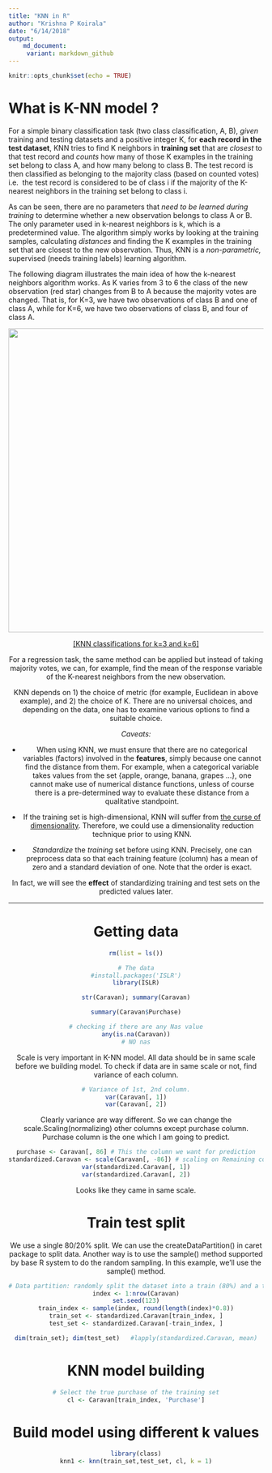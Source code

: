 ```yaml
---
title: "KNN in R"
author: "Krishna P Koirala"
date: "6/14/2018"
output:
    md_document:
     variant: markdown_github
---
```


```r
knitr::opts_chunk$set(echo = TRUE)
```

# What is K-NN model ?

For a simple binary classification task (two class classification, A, B), *given* 
training and testing datasets and a positive integer K, for **each record in the test dataset**, 
KNN tries to find K neighbors in **training set** that are *closest* to that test record and *counts* 
how many of those K examples in the training set belong to class A, and how many belong to class B. 
The test record is then classified as belonging to the majority class (based on counted votes) i.e. 
the test record is considered to be of class i if the majority of the K-nearest neighbors in 
the training set belong to class i.

As can be seen, there are no parameters that *need to be learned during training* to 
determine whether a new observation belongs to class A or B. The only parameter used in k-nearest neighbors is k, 
which is a predetermined value. The algorithm simply works by looking at the training samples, calculating *distances* 
and finding the K examples in the training set that are closest to the new observation. 
Thus, KNN is a *non-parametric,* supervised (needs training labels) learning algorithm.

The following diagram illustrates the main idea of how the k-nearest neighbors algorithm works. 
As K varies from 3 to 6 the class of the new observation (red star) changes from B to A 
because the majority votes are changed. That is, for K=3, we have 
two observations of class B and one of class A, while for K=6, we have two observations of class B, and four of class A.

<img src="http://bdewilde.github.io/assets/images/2012-10-26-knn-concept.png" width=600, align = "center">
<div style="text-align:center"> [[KNN classifications for k=3 and k=6]](http://bdewilde.github.io/blog/blogger/2012/10/26/classification-of-hand-written-digits-3/)
<br>

For a regression task, the same method can be applied but instead of taking majority votes, we can, for example, 
find the mean of the response variable of the K-nearest neighbors from the new observation.

KNN depends on 1) 
the choice of metric (for example, Euclidean in above example), and 2) 
the choice of K. 
There are no universal choices, and depending on the data, one has to examine various options to find a suitable choice.

*Caveats:*

* When using KNN, we must ensure that there are no categorical variables (factors) involved in the **features**, 
simply because one cannot find the distance from them. 
For example, when a categorical variable takes values from the set {apple, orange, banana, grapes ...}, 
one cannot make use of numerical distance functions, unless of course there 
is a pre-determined way to evaluate these distance from a qualitative standpoint.

* If the training set is high-dimensional, KNN will suffer from [the curse of dimensionality](https://en.wikipedia.org/wiki/Curse_of_dimensionality). 
Therefore, we could use a dimensionality reduction technique prior to using KNN.

* *Standardize* the *training* set before using KNN. Precisely, one can 
preprocess data so that each training feature (column) has a mean of zero and a standard deviation of one. 
Note that the order is exact. 

In fact, we will see the **effect** of standardizing training and test sets on the predicted values later.

-------



# Getting data


```r
rm(list = ls())
```


```r
# The data
#install.packages('ISLR')
library(ISLR)
```


```r
str(Caravan); summary(Caravan)
```


```r
summary(Caravan$Purchase)
```

```r
# checking if there are any Nas value
any(is.na(Caravan))
# NO nas
```
Scale is very important in K-NN model. All data should be in same scale 
before we building model. To check if data are in same scale or not, find variance of each column.

```r
# Variance of 1st, 2nd column.
var(Caravan[, 1])
var(Caravan[, 2])
```

Clearly variance are way different. So we can change the scale.Scaling(normalizing) other 
columns except purchase column. Purchase column is the one which I am going to predict.

```r
purchase <- Caravan[, 86] # This the column we want for prediction
standardized.Caravan <- scale(Caravan[, -86]) # scaling on Remaining columns
var(standardized.Caravan[, 1])
var(standardized.Caravan[, 2])
```

Looks like they came in same scale.

# Train test split

We use a single 80/20% split. We can use the createDataPartition() in caret package to split data. 
Another way is to use the sample() method supported by base R system to do the random sampling. 
In this example, we’ll use the sample() method.

```r
# Data partition: randomly split the dataset into a train (80%) and a test set (20%)
index <- 1:nrow(Caravan)
set.seed(123)
train_index <- sample(index, round(length(index)*0.8))
train_set <- standardized.Caravan[train_index, ]
test_set <- standardized.Caravan[-train_index, ]
```


```r
dim(train_set); dim(test_set)   #lapply(standardized.Caravan, mean)
```



# KNN model building

```r
# Select the true purchase of the training set
cl <- Caravan[train_index, 'Purchase']
```

# Build model using different k values

```r
library(class)
knn1 <- knn(train_set,test_set, cl, k = 1)
```




